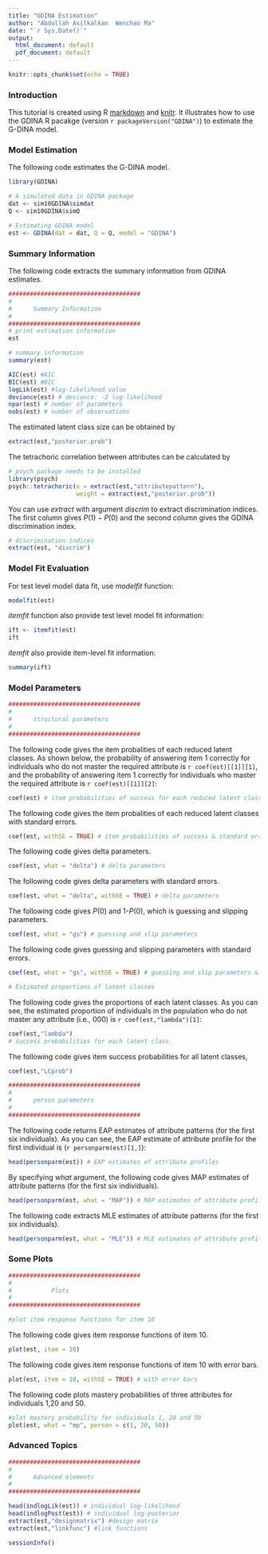 ```yaml
---
title: "GDINA Estimation"
author: "Abdullah Asilkalkan  Wenchao Ma"
date: "`r Sys.Date()`"
output:
  html_document: default
  pdf_document: default
---
```


```r
knitr::opts_chunk$set(echo = TRUE)
```

### Introduction

This tutorial is created using R [markdown](https://rmarkdown.rstudio.com/) and [knitr](https://yihui.name/knitr/). It illustrates how to use the GDINA R pacakge (version `r packageVersion("GDINA")`) to estimate the G-DINA model.

### Model Estimation

The following code estimates the G-DINA model.
```r
library(GDINA)

# A simulated data in GDINA package
dat <- sim10GDINA$simdat
Q <- sim10GDINA$simQ

# Estimating GDINA model
est <- GDINA(dat = dat, Q = Q, model = "GDINA")
```

### Summary Information

The following code extracts the summary information from GDINA estimates.
```r
#####################################
#
#      Summary Information
# 
#####################################
# print estimation information
est

# summary information
summary(est)

AIC(est) #AIC
BIC(est) #BIC
logLik(est) #log-likelihood value
deviance(est) # deviance: -2 log-likelihood
npar(est) # number of parameters
nobs(est) # number of observations
```
The estimated latent class size can be obtained by
```r
extract(est,"posterior.prob")
```


The tetrachoric correlation between attributes can be calculated by
```r
# psych package needs to be installed
library(psych)
psych::tetrachoric(x = extract(est,"attributepattern"),
                   weight = extract(est,"posterior.prob"))
```

You can use *extract* with argument *discrim* to extract discrimination indices. The first column gives $P(1)-P(0)$ and the second column gives the GDINA discrimination index.
```r
# discrimination indices
extract(est, "discrim")
```

### Model Fit Evaluation
For test level model data fit, use *modelfit* function:
```r
modelfit(est)
```

*itemfit* function also provide test level model fit information:
```r
ift <- itemfit(est)
ift
```
*itemfit* also provide item-level fit information:

```r
summary(ift)
```

### Model Parameters

```r
#####################################
#
#      structural parameters
# 
#####################################
```
The following code gives the item probalities of each reduced latent classes. As shown below, the probability of answering item 1 correctly for individuals who do not master the required attribute is `r coef(est)[[1]][1]`, and the probability of answering item 1 correctly for individuals who master the required attribute is `r coef(est)[[1]][2]`:
```r
coef(est) # item probabilities of success for each reduced latent class
```
The following code gives the item probalities of each reduced latent classes with standard errors.
```r
coef(est, withSE = TRUE) # item probabilities of success & standard errors

```
The following code gives delta parameters.
```r
coef(est, what = "delta") # delta parameters
```
The following code gives delta parameters with standard errors. 
```r
coef(est, what = "delta", withSE = TRUE) # delta parameters

```
The following code gives $P(0)$ and 1-$P(0)$, which is guessing and slipping parameters.
```r
coef(est, what = "gs") # guessing and slip parameters
```
The following code gives guessing and slipping parameters with standard errors. 
```r
coef(est, what = "gs", withSE = TRUE) # guessing and slip parameters & standard errors

# Estimated proportions of latent classes
```
The following code gives the proportions of each latent classes. As you can see, the estimated proportion of individuals in the population who do not master any attribute (i.e., 000) is `r coef(est,"lambda")[1]`:
```r
coef(est,"lambda")
# success probabilities for each latent class
```
The following code gives item success probabilities for all latent classes,
```r
coef(est,"LCprob")

#####################################
#
#      person parameters
# 
#####################################
```
The following code returns EAP estimates of attribute patterns (for the first six individuals). As you can see, the EAP estimate of attribute profile for the first individual is (`r personparm(est)[1,]`):
```r
head(personparm(est)) # EAP estimates of attribute profiles
```
 By specifying *what* argument, the following code gives MAP estimates of attribute patterns (for the first six individuals).
```r
head(personparm(est, what = "MAP")) # MAP estimates of attribute profiles
```
 The following code extracts MLE estimates of attribute patterns (for the first six individuals).
```r
head(personparm(est, what = "MLE")) # MLE estimates of attribute profiles
```

### Some Plots
```r
#####################################
#
#           Plots
# 
#####################################

#plot item response functions for item 10
```
The following code gives item response functions of item 10.
```r
plot(est, item = 10)
```

The following code gives item response functions of item 10 with error bars.
```r
plot(est, item = 10, withSE = TRUE) # with error bars

```

The following code plots mastery probabilities of three attributes for individuals 1,20 and 50.
```r
#plot mastery probability for individuals 1, 20 and 50
plot(est, what = "mp", person = c(1, 20, 50))
```

### Advanced Topics
```r
#####################################
#
#      Advanced elements
# 
#####################################

head(indlogLik(est)) # individual log-likelihood
head(indlogPost(est)) # individual log-posterior
extract(est,"designmatrix") #design matrix
extract(est,"linkfunc") #link functions

sessionInfo()
```
